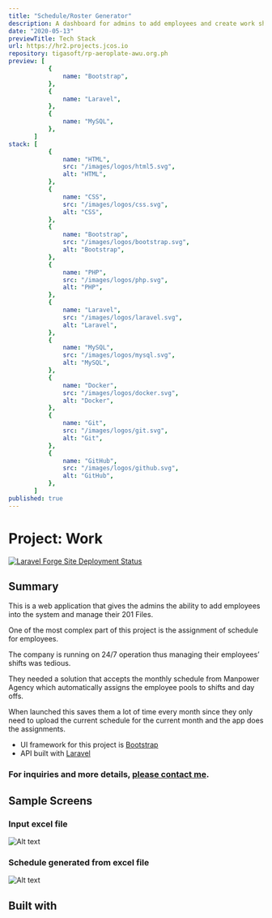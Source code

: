 ```yaml
---
title: "Schedule/Roster Generator"
description: A dashboard for admins to add employees and create work shifts.
date: "2020-05-13"
previewTitle: Tech Stack
url: https://hr2.projects.jcos.io
repository: tigasoft/rp-aeroplate-awu.org.ph
preview: [
           {
               name: "Bootstrap",
           },
           {
               name: "Laravel",
           },
           {
               name: "MySQL",
           },
       ]
stack: [
           {
               name: "HTML",
               src: "/images/logos/html5.svg",
               alt: "HTML",
           },
           {
               name: "CSS",
               src: "/images/logos/css.svg",
               alt: "CSS",
           },
           {
               name: "Bootstrap",
               src: "/images/logos/bootstrap.svg",
               alt: "Bootstrap",
           },
           {
               name: "PHP",
               src: "/images/logos/php.svg",
               alt: "PHP",
           },
           {
               name: "Laravel",
               src: "/images/logos/laravel.svg",
               alt: "Laravel",
           },
           {
               name: "MySQL",
               src: "/images/logos/mysql.svg",
               alt: "MySQL",
           },
           {
               name: "Docker",
               src: "/images/logos/docker.svg",
               alt: "Docker",
           },
           {
               name: "Git",
               src: "/images/logos/git.svg",
               alt: "Git",
           },
           {
               name: "GitHub",
               src: "/images/logos/github.svg",
               alt: "GitHub",
           },
       ]
published: true
---
```


# Project: Work


[![Laravel Forge Site Deployment Status](https://img.shields.io/endpoint?url=https%3A%2F%2Fforge.laravel.com%2Fsite-badges%2Fa0caf279-2ec7-4022-b198-3f56728df81c&style=plastic)](https://forge.laravel.com/servers/733512/sites/2310060)


## Summary

This is a web application that gives the admins the ability to add employees into the system and manage their 201 Files.

One of the most complex part of this project is the assignment of schedule for employees.

The company is running on 24/7 operation thus managing their employees’ shifts was tedious.

They needed a solution that accepts the monthly schedule from Manpower Agency which automatically assigns the employee pools to shifts and day offs.

When launched this saves them a lot of time every month since they only need to upload the current schedule for the current month and the app does the assignments.

- UI framework for this project is [Bootstrap](https://getbootstrap.com/)
- API built with [Laravel](https://laravel.com/)

### For inquiries and more details, [please contact me](https://projects.jcos.io/contact).


## Sample Screens

### Input excel file

![Alt text](https://res.cloudinary.com/langitlupakintoncloud/image/upload/v1712138956/projects.jcos.io/rqvbc8jjmy08q2hm9rkl.png "Input excel file")

### Schedule generated from excel file

![Alt text](https://res.cloudinary.com/langitlupakintoncloud/image/upload/v1712138851/projects.jcos.io/qyeqbepn3cwjz5mnikus.png "Schedule generated from excel file")


## Built with
